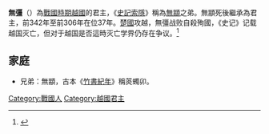{{百越君王
|名稱=越王無彊
|前任=[[無顓|無顓]]
|繼任=
|畫像=
|畫像大小=
|說明=
|在位=前342年－前306年
|年號=
|姓名=無彊
|封號=越王
|字=
|號=
|別名=
|出生年=
|逝世年=前306年
|廟號=
|諡號=
|尊號=
|陵墓=
|父親=
|嫡母=
|母親=
|后妃=
|兄弟=[[無顓|無顓]]
|姊妹=
|子女=玉
}}
'''無彊'''（{{bd|？||前306年}}）為[[戰國時期|戰國時期]][[越國|越國]]的君主，《[[史記索隱|史記索隱]]》稱為[[無顓|無顓]]之弟。無顓死後繼承為君主，前342年至前306年在位37年。[[楚國|楚國]]攻越，無彊战败自殺殉國，《史记》记载越国灭亡，但对于越国是否這時灭亡学界仍存在争议。<ref>{{Cite journal|title=关于越国灭亡年代的再商讨|url=http://www.cqvip.com/QK/82016X/199105/1002616949.html|last=杨宽|date=1991|journal=江汉论坛|issue=5|pages=67–71|access-date=2020-07-04|archive-date=2019-07-26|archive-url=https://web.archive.org/web/20190726191009/http://www.cqvip.com/QK/82016X/199105/1002616949.html|dead-url=no}}</ref>

==家庭==
*兄弟：無顓，古本《[[竹書紀年|竹書紀年]]》稱菼蠋卯。

{{start box}}
{{s-before|兄[[無顓|無顓]]}}
{{s-title|[[戰國|戰國]][[越國|越國]]君主|前342年─前306年}}
{{s-after|無，最後一任}}
{{end box}}
{{中國君主小作品}}
{{越国君主}}
[[Category:戰國人|Category:戰國人]]
[[Category:越國君主|Category:越國君主]]